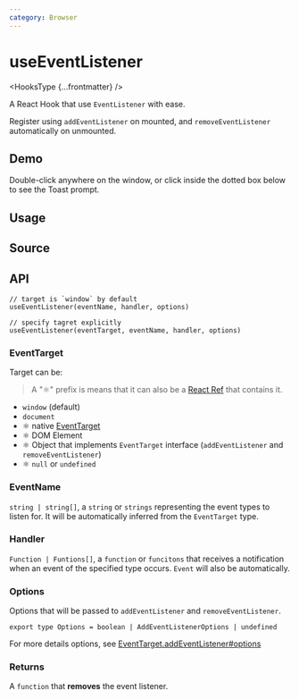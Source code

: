 ```yaml
---
category: Browser
---
```


# useEventListener


<HooksType {...frontmatter} />

A React Hook that use `EventListener` with ease.

Register using `addEventListener` on mounted, and `removeEventListener` automatically on unmounted.

## Demo

Double-click anywhere on the window, or click inside the dotted box below to see the Toast prompt.


<App />

## Usage



## Source


<Source />

## API

```tsx
// target is `window` by default
useEventListener(eventName, handler, options)

// specify tagret explicitly
useEventListener(eventTarget, eventName, handler, options)
```

### EventTarget

Target can be:

> A "⚛️" prefix is means that it can also be a [React Ref](https://react.dev/learn/referencing-values-with-refs) that contains it.

- `window` (default)
- `document`
- ⚛️ native [EventTarget](https://developer.mozilla.org/en-US/docs/Web/API/EventTarget)
- ⚛️ DOM Element
- ⚛️ Object that implements `EventTarget` interface (`addEventListener` and `removeEventListener`)
- ⚛️ `null` or `undefined`

### EventName

`string | string[]`, a `string` or `strings` representing the event types to listen for. It will be automatically inferred from the `EventTarget` type.

### Handler

`Function | Funtions[]`, a `function` or `funcitons` that receives a notification when an event of the specified type occurs. `Event` will also be automatically.

### Options

Options that will be passed to `addEventListener` and `removeEventListener`.

```tsx
export type Options = boolean | AddEventListenerOptions | undefined
```

For more details options, see [EventTarget.addEventListener#options](https://developer.mozilla.org/en-US/docs/Web/API/EventTarget/addEventListener#options)

### Returns

A `function` that **removes** the event listener.
